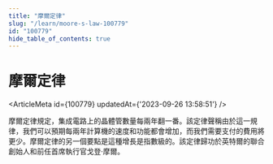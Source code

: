 ```yaml
---
title: "摩爾定律"
slug: "/learn/moore-s-law-100779"
id: "100779"
hide_table_of_contents: true
---
```



# 摩爾定律

<ArticleMeta id={100779} updatedAt={'2023-09-26 13:58:51'} />
<div className='border-solid border-b border-t-0 my-4 border-[var(--ifm-color-gray-300)]' />

摩爾定律規定，集成電路上的晶體管數量每兩年翻一番。該定律聲稱由於這一規律，我們可以預期每兩年計算機的速度和功能都會增加，而我們需要支付的費用將更少。摩爾定律的另一個要點是這種增長是指數級的。該定律歸功於英特爾的聯合創始人和前任首席執行官戈登·摩爾。
